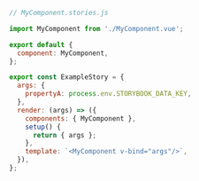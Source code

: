 ```js
// MyComponent.stories.js

import MyComponent from './MyComponent.vue';

export default {
  component: MyComponent,
};

export const ExampleStory = {
  args: {
    propertyA: process.env.STORYBOOK_DATA_KEY,
  },
  render: (args) => ({
    components: { MyComponent },
    setup() {
      return { args };
    },
    template: `<MyComponent v-bind="args"/>`,
  }),
};
```
